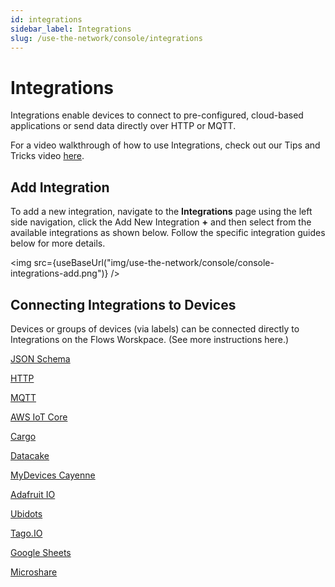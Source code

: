 ```yaml
---
id: integrations
sidebar_label: Integrations
slug: /use-the-network/console/integrations
---
```


# Integrations


Integrations enable devices to connect to pre-configured, cloud-based
applications or send data directly over HTTP or MQTT.

For a video walkthrough of how to use Integrations, check out our Tips and Tricks video [here](https://youtu.be/lnERw1f7TGE).

## Add Integration

To add a new integration, navigate to the **Integrations** page using the left
side navigation, click the Add New Integration **+** and then select from the available integrations as shown below.
Follow the specific integration guides below for more details.

<img
  src={useBaseUrl("img/use-the-network/console/console-integrations-add.png")}
/>

## Connecting Integrations to Devices

Devices or groups of devices (via labels) can be connected directly to Integrations on the Flows Worskpace. \(See more instructions here.\)

[JSON Schema](/use-the-network/console/integrations/json-schema)

[HTTP](/use-the-network/console/integrations/http)

[MQTT](/use-the-network/console/integrations/mqtt)

[AWS IoT Core](/use-the-network/console/integrations/aws-iot-core)

[Cargo](/use-the-network/console/integrations/cargo)

[Datacake](/use-the-network/console/integrations/datacake)

[MyDevices Cayenne](/use-the-network/console/integrations/mydevices-cayenne)

[Adafruit IO](/use-the-network/console/integrations/adafruitio)

[Ubidots](/use-the-network/console/integrations/ubidots)

[Tago.IO](/use-the-network/console/integrations/tago)

[Google Sheets](/use-the-network/console/integrations/google-sheets)

[Microshare](/use-the-network/console/integrations/microshare)
